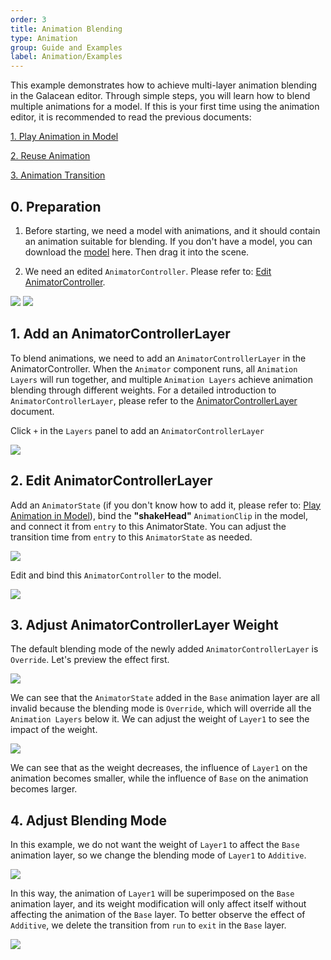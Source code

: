```yaml
---
order: 3
title: Animation Blending
type: Animation
group: Guide and Examples
label: Animation/Examples
---
```


This example demonstrates how to achieve multi-layer animation blending in the Galacean editor. Through simple steps, you will learn how to blend multiple animations for a model.
If this is your first time using the animation editor, it is recommended to read the previous documents:

[1. Play Animation in Model](/docs/animation/examples/playAnimation/)

[2. Reuse Animation](/docs/animation/examples/reuseAnimation/)

[3. Animation Transition](/docs/animation/examples/crossFade/)

## 0. Preparation

1. Before starting, we need a model with animations, and it should contain an animation suitable for blending. If you don't have a model, you can download the [model](https://mdn.alipayobjects.com/oasis_be/afts/file/A*N99IQYh_g5YAAAAAAAAAAAAADkp5AQ/player.glb) here.
Then drag it into the scene.

2. We need an edited `AnimatorController`. Please refer to: [Edit AnimatorController](/docs/animation/examples/crossFade/#3-edit-animator-controller).

<Image src="https://mdn.alipayobjects.com/huamei_3zduhr/afts/img/A*dsGnQ4JIC7MAAAAAAAAAAAAADsJ_AQ/original" />

<Image src="https://mdn.alipayobjects.com/huamei_3zduhr/afts/img/A*1x7zS7WqTasAAAAAAAAAAAAADsJ_AQ/original" />

## 1. Add an AnimatorControllerLayer

To blend animations, we need to add an `AnimatorControllerLayer` in the AnimatorController. When the `Animator` component runs, all `Animation Layers` will run together, and multiple `Animation Layers` achieve animation blending through different weights.
For a detailed introduction to `AnimatorControllerLayer`, please refer to the [AnimatorControllerLayer](/docs/animation/layer) document.

Click `+` in the `Layers` panel to add an `AnimatorControllerLayer`

<Image src="https://mdn.alipayobjects.com/huamei_3zduhr/afts/img/A*GWQ4Tr2rhY4AAAAAAAAAAAAADsJ_AQ/original" />


## 2. Edit AnimatorControllerLayer
Add an `AnimatorState` (if you don't know how to add it, please refer to: [Play Animation in Model](/docs/animation/examples/playAnimation/)), bind the **"shakeHead"** `AnimationClip` in the model, and connect it from `entry` to this AnimatorState. You can adjust the transition time from `entry` to this `AnimatorState` as needed.

<Image src="https://mdn.alipayobjects.com/huamei_3zduhr/afts/img/A*sdC9TbG6-VgAAAAAAAAAAAAADsJ_AQ/original" />

Edit and bind this `AnimatorController` to the model.

<Image src="https://mdn.alipayobjects.com/huamei_3zduhr/afts/img/A*mUWWRqdmjAAAAAAAAAAAAAAADsJ_AQ/original" />


## 3. Adjust AnimatorControllerLayer Weight

The default blending mode of the newly added `AnimatorControllerLayer` is `Override`. Let's preview the effect first.

<Image src="https://mdn.alipayobjects.com/huamei_3zduhr/afts/img/A*37UZRpesQywAAAAAAAAAAAAADsJ_AQ/original" />

We can see that the `AnimatorState` added in the `Base` animation layer are all invalid because the blending mode is `Override`, which will override all the `Animation Layers` below it. We can adjust the weight of `Layer1` to see the impact of the weight.

<Image src="https://mdn.alipayobjects.com/huamei_3zduhr/afts/img/A*fI18TKITqSUAAAAAAAAAAAAADsJ_AQ/original" />

We can see that as the weight decreases, the influence of `Layer1` on the animation becomes smaller, while the influence of `Base` on the animation becomes larger.

## 4. Adjust Blending Mode

In this example, we do not want the weight of `Layer1` to affect the `Base` animation layer, so we change the blending mode of `Layer1` to `Additive`.

<Image src="https://mdn.alipayobjects.com/huamei_3zduhr/afts/img/A*Tt8sQKnTDq4AAAAAAAAAAAAADsJ_AQ/original" />

In this way, the animation of `Layer1` will be superimposed on the `Base` animation layer, and its weight modification will only affect itself without affecting the animation of the `Base` layer.
To better observe the effect of `Additive`, we delete the transition from `run` to `exit` in the `Base` layer.

<Image src="https://mdn.alipayobjects.com/huamei_3zduhr/afts/img/A*oZY8RaivVWMAAAAAAAAAAAAADsJ_AQ/original" />
